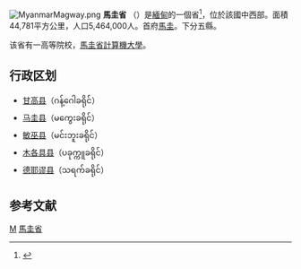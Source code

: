 [[File:MyanmarMagway.png|right]]
'''馬圭省''' （{{lang-my|မကွေးတိုင်းဒေသကြီး}}）是[[緬甸|緬甸]]的一個省<ref>{{Cite web|title=缅甸马圭省：传统文化醉游人 - 探秘“魅城”|url=http://www.gxzf.gov.cn/zt/jd/d16jzgdmblhzgdmswytzfh/tmmc/t979233.shtml|access-date=2021-09-18|author=杨秋|date=2019-09-24|coauthors=廖丽燕|work=广西壮族自治区人民政府门户网站|publisher=[[广西日报|广西日报]]|language=zh|archive-date=2021-09-18|archive-url=https://web.archive.org/web/20210918063039/http://www.gxzf.gov.cn/zt/jd/d16jzgdmblhzgdmswytzfh/tmmc/t979233.shtml|dead-url=no}}</ref>，位於該國中西部。面積44,781平方公里，人口5,464,000人。首府[[馬圭|馬圭]]。下分五縣。

该省有一高等院校，[[計算機大學_(馬圭省)|馬圭省計算機大學]]。

==行政区划==
*[[甘高县|甘高县]]（ဂန့်ဂေါခရိုင်）
*[[马圭县_(缅甸)|马圭县]]（မကွေးခရိုင်）
*[[敏巫县|敏巫县]]（မင်းဘူးခရိုင်）
*[[木各具县|木各具县]]（ပခုက္ကူခရိုင်）
*[[德耶谬县|德耶谬县]]（သရက်ခရိုင်）

== 参考文献 ==
{{Reflist}}{{馬圭省行政區劃|state=collapsed}}
{{缅甸行政区划}}

[[Category:緬甸省份|M]]
[[Category:馬圭省|]]